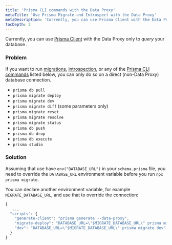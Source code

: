 ```yaml
---
title: 'Prisma CLI commands with the Data Proxy'
metaTitle: 'Use Prisma Migrate and Introspect with the Data Proxy'
metaDescription: 'Currently, you can use Prisma Client with the Data Proxy only to query your database. If you want to run Prisma Migrate or Introspect, or any of the Prisma CLI commands listed below, you can only do so on a direct (non-Data Proxy) database connections.'
tocDepth: 3
---
```


<TopBlock>

Currently, you can use [Prisma Client](/concepts/components/prisma-client) with the Data Proxy only to _query_ your database .

</TopBlock>


### Problem
If you want to run [migrations](/concepts/components/prisma-migrate/get-started), [introspection](/concepts/components/introspection),  or any of the [Prisma CLI commands](/reference/api-reference/command-reference) listed below, you can only do so on a direct (non-Data Proxy) database connection.

- `prisma db pull`
- `prisma migrate deploy`
- `prisma migrate dev`
- `prisma migrate diff` (some parameters only)
- `prisma migrate reset`
- `prisma migrate resolve`
- `prisma migrate status`
- `prisma db push`
- `prisma db drop`
- `prisma db execute`
- `prisma studio`

### Solution

Assuming that use have `env("DATABASE_URL")` in your `schema.prisma` file, you need to override the `DATABASE_URL` environment variable before you run `npx prisma migrate`.

You can declare another environment variable, for example `MIGRATE_DATABASE_URL`, and use that to override the connection:

```js file=package.json highlight=5,6;add
{
  ...,
  "scripts": {
    "generate-client": "prisma generate --data-proxy",
    "migrate-deploy": "DATABASE_URL=\"$MIGRATE_DATABASE_URL\" prisma migrate deploy",
    "dev": "DATABASE_URL=\"$MIGRATE_DATABASE_URL\" prisma migrate dev",
  }
}
```